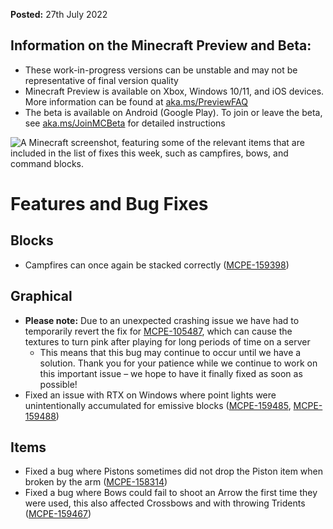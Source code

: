 **Posted:** 27th July 2022

## **Information on the Minecraft Preview and Beta:** 

-   These work-in-progress versions can be unstable and may not be representative of final version quality
-   Minecraft Preview is available on Xbox, Windows 10/11, and iOS devices. More information can be found at [aka.ms/PreviewFAQ](http://aka.ms/PreviewFAQ)
-   The beta is available on Android (Google Play). To join or leave the beta, see [aka.ms/JoinMCBeta](https://aka.ms/JoinMCBeta) for detailed instructions 

![A Minecraft screenshot, featuring some of the relevant items that are included in the list of fixes this week, such as campfires, bows, and command blocks.](https://feedback.minecraft.net/hc/article_attachments/7975279532685/beta19U2_4_16x9.png)

# **Features and Bug Fixes**

## **Blocks**

-   Campfires can once again be stacked correctly ([MCPE-159398](https://bugs.mojang.com/browse/MCPE-159398))

## **Graphical**

-   **Please note:** Due to an unexpected crashing issue we have had to temporarily revert the fix for [MCPE-105487](https://bugs.mojang.com/browse/MCPE-105487), which can cause the textures to turn pink after playing for long periods of time on a server
    -   This means that this bug may continue to occur until we have a solution. Thank you for your patience while we continue to work on this important issue – we hope to have it finally fixed as soon as possible!
-   Fixed an issue with RTX on Windows where point lights were unintentionally accumulated for emissive blocks ([MCPE-159485](https://bugs.mojang.com/browse/MCPE-159485), [MCPE-159488](https://bugs.mojang.com/browse/MCPE-159488))

## **Items**

-   Fixed a bug where Pistons sometimes did not drop the Piston item when broken by the arm ([MCPE-158314](https://bugs.mojang.com/browse/MCPE-158314))
-   Fixed a bug where Bows could fail to shoot an Arrow the first time they were used, this also affected Crossbows and with throwing Tridents ([MCPE-159467](https://bugs.mojang.com/browse/MCPE-159467))

